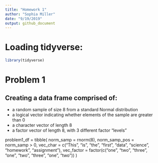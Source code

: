 ```yaml
---
title: "Homework 1"
author: "Sophia Miller"
date: "9/19/2019"
output: github_document
---
```


# Loading tidyverse:

```r
library(tidyverse)
```
# Problem 1

## Creating a data frame comprised of:

* a random sample of size 8 from a standard Normal distribution
* a logical vector indicating whether elements of the sample are greater than 0
* a character vector of length 8
* a factor vector of length 8, with 3 different factor “levels”

problem1_df = tibble(
  norm_samp = rnorm(8),
  norm_samp_pos = norm_samp > 0,
  vec_char = c("This", "is", "the", "first", "data", "science", "homework", "assignment"),
  vec_factor = factor(c("one", "two", "three", "one", "two", "three", "one", "two"))
)